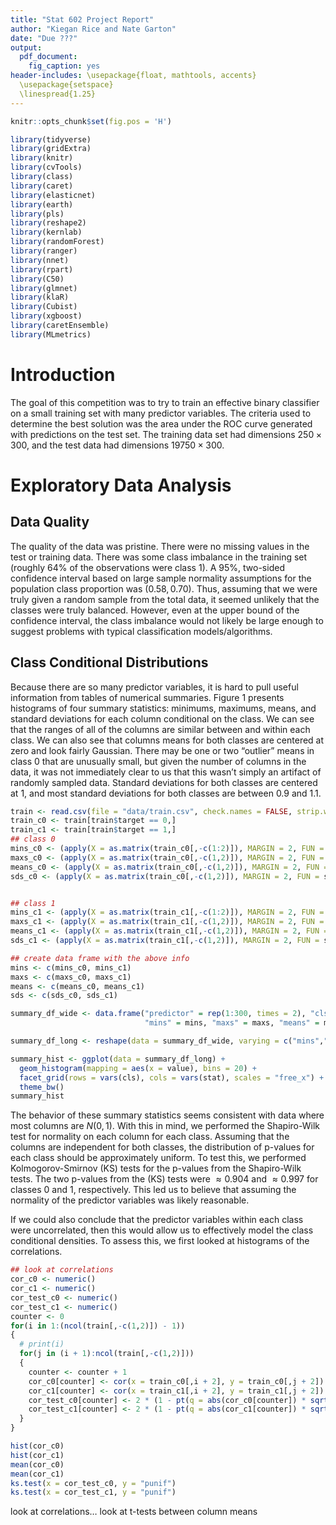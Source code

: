 ```yaml
---
title: "Stat 602 Project Report"
author: "Kiegan Rice and Nate Garton"
date: "Due ???"
output: 
  pdf_document: 
    fig_caption: yes
header-includes: \usepackage{float, mathtools, accents}
  \usepackage{setspace}
  \linespread{1.25} 
---
```



\newcommand{\dbtilde}[1]{\accentset{\approx}{#1}}

```r
knitr::opts_chunk$set(fig.pos = 'H')
```

```r
library(tidyverse)
library(gridExtra)
library(knitr)
library(cvTools)
library(class)
library(caret)
library(elasticnet)
library(earth)
library(pls)
library(reshape2)
library(kernlab)
library(randomForest)
library(ranger)
library(nnet)
library(rpart)
library(C50)
library(glmnet)
library(klaR)
library(Cubist)
library(xgboost)
library(caretEnsemble)
library(MLmetrics)
```

# Introduction

The goal of this competition was to try to train an effective binary classifier on a small training set with many predictor variables. The criteria used to determine the best solution was the area under the ROC curve generated with predictions on the test set. The training data set had dimensions $250 \times 300$, and the test data had dimensions $19750 \times 300$.    

# Exploratory Data Analysis

## Data Quality

The quality of the data was pristine. There were no missing values in the test or training data. There was some class imbalance in the training set (roughly $64\%$ of the observations were class $1$). A $95\%$, two-sided confidence interval based on large sample normality assumptions for the population class proportion was $(0.58,0.70)$. Thus, assuming that we were truly given a random sample from the total data, it seemed unlikely that the classes were truly balanced. However, even at the upper bound of the confidence interval, the class imbalance would not likely be large enough to suggest problems with typical classification models/algorithms.

## Class Conditional Distributions

Because there are so many predictor variables, it is hard to pull useful information from tables of numerical summaries. Figure 1 presents histograms of four summary statistics: minimums, maximums, means, and standard deviations for each column conditional on the class. We can see that the ranges of all of the columns are similar between and within each class. We can also see that columns means for both classes are centered at zero and look fairly Gaussian. There may be one or two "outlier" means in class $0$ that are unusually small, but given the number of columns in the data, it was not immediately clear to us that this wasn't simply an artifact of randomly sampled data. Standard deviations for both classes are centered at 1, and most standard deviations for both classes are between $0.9$ and $1.1$. 

```r
train <- read.csv(file = "data/train.csv", check.names = FALSE, strip.white = TRUE)
train_c0 <- train[train$target == 0,]
train_c1 <- train[train$target == 1,]
## class 0
mins_c0 <- (apply(X = as.matrix(train_c0[,-c(1:2)]), MARGIN = 2, FUN = min))
maxs_c0 <- (apply(X = as.matrix(train_c0[,-c(1,2)]), MARGIN = 2, FUN = max))
means_c0 <- (apply(X = as.matrix(train_c0[,-c(1,2)]), MARGIN = 2, FUN = mean)) ## looks suspiciously like iid normal
sds_c0 <- (apply(X = as.matrix(train_c0[,-c(1,2)]), MARGIN = 2, FUN = sd)) ## most columns have sd = 1


## class 1
mins_c1 <- (apply(X = as.matrix(train_c1[,-c(1:2)]), MARGIN = 2, FUN = min))
maxs_c1 <- (apply(X = as.matrix(train_c1[,-c(1,2)]), MARGIN = 2, FUN = max))
means_c1 <- (apply(X = as.matrix(train_c1[,-c(1,2)]), MARGIN = 2, FUN = mean)) ## looks suspiciously like iid normal
sds_c1 <- (apply(X = as.matrix(train_c1[,-c(1,2)]), MARGIN = 2, FUN = sd)) ## most columns have sd = 1

## create data frame with the above info
mins <- c(mins_c0, mins_c1)
maxs <- c(maxs_c0, maxs_c1)
means <- c(means_c0, means_c1)
sds <- c(sds_c0, sds_c1)

summary_df_wide <- data.frame("predictor" = rep(1:300, times = 2), "cls" = factor(rep(c(0,1), each = 300)), 
                              "mins" = mins, "maxs" = maxs, "means" = means, "sds" = sds)

summary_df_long <- reshape(data = summary_df_wide, varying = c("mins","maxs","means","sds"),v.names = "value", direction = "long", timevar = "stat", times = c("mins","maxs","means","sds"))

summary_hist <- ggplot(data = summary_df_long) +
  geom_histogram(mapping = aes(x = value), bins = 20) +
  facet_grid(rows = vars(cls), cols = vars(stat), scales = "free_x") +
  theme_bw()
summary_hist
```

The behavior of these summary statistics seems consistent with data where most columns are $N(0,1)$. With this in mind, we performed the Shapiro-Wilk test for normality on each column for each class. Assuming that the columns are independent for both classes, the distribution of p-values for each class should be approximately uniform. To test this, we performed Kolmogorov-Smirnov (KS) tests for the p-values from the Shapiro-Wilk tests. The two p-values from the (KS) tests were $\approx 0.904$ and $\approx 0.997$ for classes 0 and 1, respectively. This led us to believe that assuming the normality of the predictor variables was likely reasonable. 

If we could also conclude that the predictor variables within each class were uncorrelated, then this would allow us to effectively model the class conditional densities. To assess this, we first looked at histograms of the correlations. 

```r
## look at correlations
cor_c0 <- numeric()
cor_c1 <- numeric()
cor_test_c0 <- numeric()
cor_test_c1 <- numeric()
counter <- 0
for(i in 1:(ncol(train[,-c(1,2)]) - 1))
{
  # print(i)
  for(j in (i + 1):ncol(train[,-c(1,2)]))
  {
    counter <- counter + 1
    cor_c0[counter] <- cor(x = train_c0[,i + 2], y = train_c0[,j + 2])
    cor_c1[counter] <- cor(x = train_c1[,i + 2], y = train_c1[,j + 2])
    cor_test_c0[counter] <- 2 * (1 - pt(q = abs(cor_c0[counter]) * sqrt(nrow(train_c0) - 2) / sqrt(1 - cor_c0[counter]^2), df = nrow(train_c0) - 2))
    cor_test_c1[counter] <- 2 * (1 - pt(q = abs(cor_c1[counter]) * sqrt(nrow(train_c1) - 2) / sqrt(1 - cor_c1[counter]^2), df = nrow(train_c1) - 2))
  }
}

hist(cor_c0)
hist(cor_c1)
mean(cor_c0)
mean(cor_c1)
ks.test(x = cor_test_c0, y = "punif")
ks.test(x = cor_test_c1, y = "punif")
```
look at correlations... look at t-tests between column means